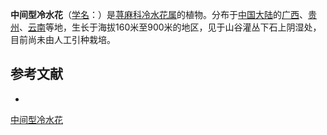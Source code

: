 {{Speciesbox
| name = 中间型冷水花
| status = 
| status_system = 
| image =
| genus = Pilea
| species = media
| authority = C. J. Chen
}}

'''中间型冷水花'''（[[学名|学名]]：{{lang|la|''Pilea media''}}）是[[荨麻科|荨麻科]][[冷水花属|冷水花属]]的植物。分布于[[中国大陆|中国大陆]]的[[广西|广西]]、[[贵州|贵州]]、[[云南|云南]]等地，生长于海拔160米至900米的地区，见于山谷灌丛下石上阴湿处，目前尚未由人工引种栽培。

== 参考文献 ==
<div class="references-small">
* {{cite web| url =http://www.bioinfo.cn/db05/KmzwSpecies.php?action=view&id=23397| title =中间型冷水花| work =《中国高等植物数据库全库》| publisher =中国科学院微生物研究所| author =昆明植物研究所| accessdate =2009-02-25| deadurl =yes| archiveurl =https://web.archive.org/web/20160305045717/http://www.bioinfo.cn/db05/KmzwSpecies.php?action=view&id=23397| archivedate =2016-03-05}}
</div>
{{Taxonbar|from=Q10876797}}

[[Category:冷水花属|中间型冷水花]]


{{植物小作品}}